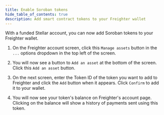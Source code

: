 ```yaml
---
title: Enable Soroban tokens
hide_table_of_contents: true
description: Add smart contract tokens to your Freighter wallet
---
```


With a funded Stellar account, you can now add Soroban tokens to your Freighter wallet.

1. On the Freighter account screen, click this `Manage assets` button in the `...` options dropdown in the top left of the screen.

2. You will now see a button to `Add an asset` at the bottom of the screen. Click this `Add an asset` button.

3. On the next screen, enter the Token ID of the token you want to add to Freighter and click the `Add` button when it appears. Click `Confirm` to add it to your wallet.

4. You will now see your token's balance on Freighter's account page. Clicking on the balance will show a history of payments sent using this token.
